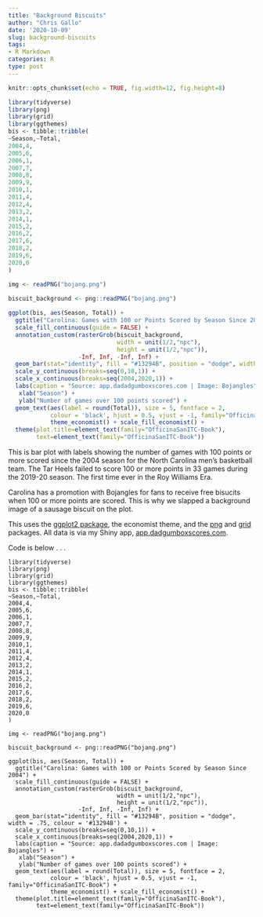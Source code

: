 ```yaml
---
title: "Background Biscuits"
author: "Chris Gallo"
date: '2020-10-09'
slug: background-biscuits
tags:
- R Markdown
categories: R
type: post
---
```


```r
knitr::opts_chunk$set(echo = TRUE, fig.width=12, fig.height=8)
```

```r
library(tidyverse)
library(png)
library(grid)
library(ggthemes)
bis <- tibble::tribble(
~Season,~Total,
2004,4,
2005,6,
2006,1,
2007,7,
2008,8,
2009,9,
2010,1,
2011,4,
2012,4,
2013,2,
2014,1,
2015,2,
2016,2,
2017,6,
2018,2,
2019,6,
2020,0
)

img <- readPNG("bojang.png")
  
biscuit_background <- png::readPNG("bojang.png")

ggplot(bis, aes(Season, Total)) +
  ggtitle("Carolina: Games with 100 or Points Scored by Season Since 2004") +
  scale_fill_continuous(guide = FALSE) +
  annotation_custom(rasterGrob(biscuit_background, 
                               width = unit(1/2,"npc"), 
                               height = unit(1/2,"npc")), 
                    -Inf, Inf, -Inf, Inf) +
  geom_bar(stat="identity", fill = "#13294B", position = "dodge", width = .75, colour = '#13294B') +
  scale_y_continuous(breaks=seq(0,10,1)) +
  scale_x_continuous(breaks=seq(2004,2020,1)) +
  labs(caption = "Source: app.dadadgumboxscores.com | Image: Bojangles") +
   xlab("Season") +
   ylab("Number of games over 100 points scored") +
  geom_text(aes(label = round(Total)), size = 5, fontface = 2, 
            colour = 'black', hjust = 0.5, vjust = -1, family="OfficinaSanITC-Book") + 
            theme_economist() + scale_fill_economist() +
  theme(plot.title=element_text(family="OfficinaSanITC-Book"),
        text=element_text(family="OfficinaSanITC-Book"))
```

This is bar plot with labels showing the number of games with 100 points or more scored since the 2004 season for the North Carolina men's basketball team. The Tar Heels failed to score 100 or more points in 33 games during the 2019-20 season. The first time ever in the Roy Williams Era. 

Carolina has a promotion with Bojangles for fans to receive free bisucits when 100 or more points are scored. This is why we slapped a background image of a sausage biscuit on the plot. 


This uses the [ggplot2 package](https://cran.r-project.org/web/packages/ggplot2/index.html), the economist theme, and the [png](https://cran.r-project.org/package=png) and [grid](https://www.rdocumentation.org/packages/grid/versions/3.6.2) packages. All data is via my Shiny app, [app.dadgumboxscores.com](https://app.dadgumboxscores.com/). 

Code is below . . .

```
library(tidyverse)
library(png)
library(grid)
library(ggthemes)
bis <- tibble::tribble(
~Season,~Total,
2004,4,
2005,6,
2006,1,
2007,7,
2008,8,
2009,9,
2010,1,
2011,4,
2012,4,
2013,2,
2014,1,
2015,2,
2016,2,
2017,6,
2018,2,
2019,6,
2020,0
)

img <- readPNG("bojang.png")
  
biscuit_background <- png::readPNG("bojang.png")

ggplot(bis, aes(Season, Total)) +
  ggtitle("Carolina: Games with 100 or Points Scored by Season Since 2004") +
  scale_fill_continuous(guide = FALSE) +
  annotation_custom(rasterGrob(biscuit_background, 
                               width = unit(1/2,"npc"), 
                               height = unit(1/2,"npc")), 
                    -Inf, Inf, -Inf, Inf) +
  geom_bar(stat="identity", fill = "#13294B", position = "dodge", width = .75, colour = '#13294B') +
  scale_y_continuous(breaks=seq(0,10,1)) +
  scale_x_continuous(breaks=seq(2004,2020,1)) +
  labs(caption = "Source: app.dadadgumboxscores.com | Image: Bojangles") +
   xlab("Season") +
   ylab("Number of games over 100 points scored") +
  geom_text(aes(label = round(Total)), size = 5, fontface = 2, 
            colour = 'black', hjust = 0.5, vjust = -1, family="OfficinaSanITC-Book") + 
            theme_economist() + scale_fill_economist() +
  theme(plot.title=element_text(family="OfficinaSanITC-Book"),
        text=element_text(family="OfficinaSanITC-Book"))
```
